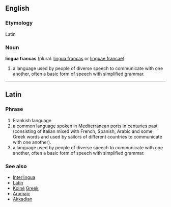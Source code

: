 == English ==
=== Etymology ===
Latin
=== Noun ===
'''lingua francas''' (plural: [[lingua francas]] or [[linguae francae]])

# a language used by people of diverse speech to communicate with one another, often a basic form of speech with simplified grammar.

----

== Latin ==
=== Phrase ===
# Frankish language
# a common language spoken in Mediterranean ports in centuries past (consisting of Italian mixed with French, Spanish, Arabic and some Greek words and used by sailors of different countries to communicate with one another).
# a language used by people of diverse speech to communicate with one another, often a basic form of speech with simplified grammar.

=== See also ===
*[[Interlingua]]
*[[Latin]]
*[[Koiné]] [[Greek]]
*[[Aramaic]]
*[[Akkadian]]